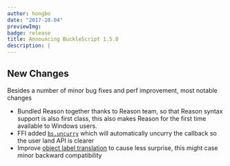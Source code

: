 ```yaml
---
author: hongbo
date: "2017-10-04"
previewImg:
badge: release
title: Announcing BuckleScript 1.5.0
description: |
---
```


## New Changes

Besides a number of minor bug fixes and perf improvement, most notable changes

- Bundled Reason together thanks to Reason team, so that Reason syntax support
  is also first class, this also makes Reason for the first time available to
  Windows users.
- FFI added
  [`bs.uncurry`](/docs/manual/latest/function#curry--uncurry)
  which will automatically uncurry the callback so the user land API is clearer
- Improve [object label
  translation](https://bucklescript.github.io/bucklescript/Manual.html#_object_label_translation_convention)
  to cause less surprise, this might case minor backward compatibility

